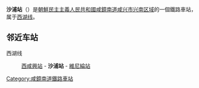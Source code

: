 {{unreferenced|time=2015-02-14T16:45:22+00:00}}
{{朝鮮半島車站資訊
|公司色 = blue
|文字色 = 
|站名 = 沙浦站
|圖片 = 
|pxl = 
|圖片說明 =
|前一站 = [[西咸興站|西咸興]]
|前一站距離 = 3.4
|後一站距離 = 2.4
|後一站 = [[維尼綸站|維尼綸]]
|所屬路線 = [[西湖线|西湖线]]
|距離 = 4.5
|起點站 = [[咸興站|咸興]]
|諺文 = 사포역
|朝鮮漢字 = 沙浦驛
|文觀部式 = 
|馬-賴式 = Sap'o-yŏk
|副站名 = 
|車站編號 = 
|停站路線數 = 
|所屬公司 = [[朝鮮民主主義人民共和國鐵道省|朝鮮民主主義人民共和國鐵道省]]
|所在地 =[[咸鏡南道|咸鏡南道]][[咸兴市|咸兴市]][[兴南区域|兴南区域]]
|車站構造 = 地面车站
|月台配置 = 
|啟用年月日 =
|廢站年月日 = 
|上下車人次 = 
|統計年度 = 
|轉車 = 
|備註 = 
|全寬備註 = 
}}

'''沙浦站'''（{{lang-ko|사포역}}）是[[朝鮮民主主義人民共和國|朝鮮民主主義人民共和國]][[咸鏡南道|咸鏡南道]][[咸兴市|咸兴市]][[兴南区域|兴南区域]]的一個鐵路車站，属于[[西湖线|西湖线]]。

==邻近车站==
西湖线
:[[西咸興站|西咸興站]] - '''沙浦站''' - [[維尼綸站|維尼綸站]]

{{朝鲜铁路小作品}}

{{西湖线}}

[[Category:咸鏡南道鐵路車站|Category:咸鏡南道鐵路車站]]